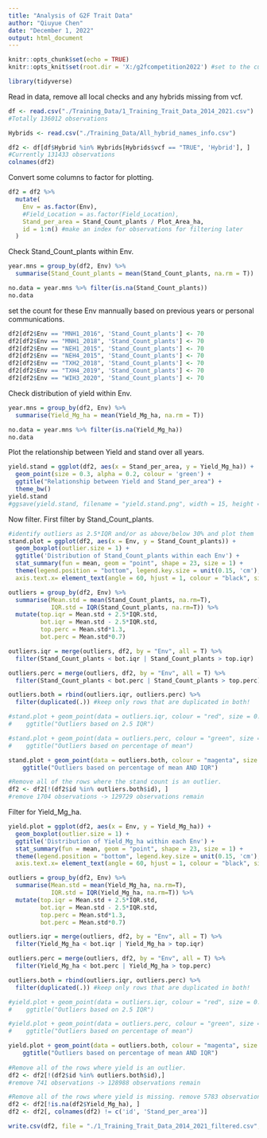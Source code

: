 ---
title: "Analysis of G2F Trait Data"
author: "Qiuyue Chen"
date: "December 1, 2022"
output: html_document
---

```{r setup, include=FALSE}
knitr::opts_chunk$set(echo = TRUE)
knitr::opts_knit$set(root.dir = 'X:/g2fcompetition2022') #set to the current working directory

```

```{r}
library(tidyverse)

```

Read in data, remove all local checks and any hybrids missing from vcf.
```{r}
df <- read.csv("./Training_Data/1_Training_Trait_Data_2014_2021.csv")
#Totally 136012 observations

Hybrids <- read.csv("./Training_Data/All_hybrid_names_info.csv")

df2 <- df[df$Hybrid %in% Hybrids[Hybrids$vcf == "TRUE", 'Hybrid'], ]
#Currently 131433 observations
colnames(df2)
```

Convert some columns to factor for plotting.
```{r}
df2 = df2 %>%
  mutate(
    Env = as.factor(Env),
    #Field_Location = as.factor(Field_Location),
    Stand_per_area = Stand_Count_plants / Plot_Area_ha,
    id = 1:n() #make an index for observations for filtering later
  )

```

Check Stand_Count_plants within Env.
```{r}
year.mns = group_by(df2, Env) %>%
  summarise(Stand_Count_plants = mean(Stand_Count_plants, na.rm = T))

no.data = year.mns %>% filter(is.na(Stand_Count_plants))  
no.data

```

set the count for these Env mannually based on previous years or personal communications.
```{r}
df2[df2$Env == "MNH1_2016", 'Stand_Count_plants'] <- 70
df2[df2$Env == "MNH1_2018", 'Stand_Count_plants'] <- 70
df2[df2$Env == "NEH1_2015", 'Stand_Count_plants'] <- 70
df2[df2$Env == "NEH4_2015", 'Stand_Count_plants'] <- 70
df2[df2$Env == "TXH2_2018", 'Stand_Count_plants'] <- 70
df2[df2$Env == "TXH4_2019", 'Stand_Count_plants'] <- 70
df2[df2$Env == "WIH3_2020", 'Stand_Count_plants'] <- 70
```


Check distribution of yield within Env.
```{r}
year.mns = group_by(df2, Env) %>%
  summarise(Yield_Mg_ha = mean(Yield_Mg_ha, na.rm = T)) 

no.data = year.mns %>% filter(is.na(Yield_Mg_ha))  
no.data

```

Plot the relationship between Yield and stand over all years.
```{r}
yield.stand = ggplot(df2, aes(x = Stand_per_area, y = Yield_Mg_ha)) +
  geom_point(size = 0.3, alpha = 0.2, colour = 'green') +
  ggtitle("Relationship between Yield and Stand_per_area") +
  theme_bw()
yield.stand
#ggsave(yield.stand, filename = "yield.stand.png", width = 15, height = 15, units = "cm")

```

Now filter. First filter by Stand_Count_plants.
```{r}
#identify outliers as 2.5*IQR and/or as above/below 30% and plot them
stand.plot = ggplot(df2, aes(x = Env, y = Stand_Count_plants)) +
  geom_boxplot(outlier.size = 1) +
  ggtitle('Distribution of Stand_Count_plants within each Env') + 
  stat_summary(fun = mean, geom = "point", shape = 23, size = 1) +
  theme(legend.position = "bottom", legend.key.size = unit(0.15, 'cm'), legend.text = element_text(size = 5), 
  axis.text.x= element_text(angle = 60, hjust = 1, colour = "black", size = 5)) 

outliers = group_by(df2, Env) %>% 
  summarise(Mean.std = mean(Stand_Count_plants, na.rm=T), 
            IQR.std = IQR(Stand_Count_plants, na.rm=T)) %>%
  mutate(top.iqr = Mean.std + 2.5*IQR.std,
         bot.iqr = Mean.std - 2.5*IQR.std, 
         top.perc = Mean.std*1.3,
         bot.perc = Mean.std*0.7)

outliers.iqr = merge(outliers, df2, by = "Env", all = T) %>%
  filter(Stand_Count_plants < bot.iqr | Stand_Count_plants > top.iqr)

outliers.perc = merge(outliers, df2, by = "Env", all = T) %>%
  filter(Stand_Count_plants < bot.perc | Stand_Count_plants > top.perc)

outliers.both = rbind(outliers.iqr, outliers.perc) %>% 
  filter(duplicated(.)) #keep only rows that are duplicated in both!

#stand.plot + geom_point(data = outliers.iqr, colour = "red", size = 0.5) +
#    ggtitle("Outliers based on 2.5 IQR")

#stand.plot + geom_point(data = outliers.perc, colour = "green", size = 0.5) +
#    ggtitle("Outliers based on percentage of mean")

stand.plot + geom_point(data = outliers.both, colour = "magenta", size = 0.5) +
    ggtitle("Outliers based on percentage of mean AND IQR")

#Remove all of the rows where the stand count is an outlier. 
df2 <- df2[!(df2$id %in% outliers.both$id), ]
#remove 1704 observations -> 129729 observations remain

```

Filter for Yield_Mg_ha.
```{r}
yield.plot = ggplot(df2, aes(x = Env, y = Yield_Mg_ha)) +
  geom_boxplot(outlier.size = 1) +
  ggtitle('Distribution of Yield_Mg_ha within each Env') + 
  stat_summary(fun = mean, geom = "point", shape = 23, size = 1) +
  theme(legend.position = "bottom", legend.key.size = unit(0.15, 'cm'), legend.text = element_text(size = 5), 
  axis.text.x= element_text(angle = 60, hjust = 1, colour = "black", size = 5)) 

outliers = group_by(df2, Env) %>% 
  summarise(Mean.std = mean(Yield_Mg_ha, na.rm=T), 
            IQR.std = IQR(Yield_Mg_ha, na.rm=T)) %>%
  mutate(top.iqr = Mean.std + 2.5*IQR.std,
         bot.iqr = Mean.std - 2.5*IQR.std, 
         top.perc = Mean.std*1.3,
         bot.perc = Mean.std*0.7)

outliers.iqr = merge(outliers, df2, by = "Env", all = T) %>%
  filter(Yield_Mg_ha < bot.iqr | Yield_Mg_ha > top.iqr)

outliers.perc = merge(outliers, df2, by = "Env", all = T) %>%
  filter(Yield_Mg_ha < bot.perc | Yield_Mg_ha > top.perc)

outliers.both = rbind(outliers.iqr, outliers.perc) %>% 
  filter(duplicated(.)) #keep only rows that are duplicated in both!

#yield.plot + geom_point(data = outliers.iqr, colour = "red", size = 0.5) +
#    ggtitle("Outliers based on 2.5 IQR")

#yield.plot + geom_point(data = outliers.perc, colour = "green", size = 0.5) +
#    ggtitle("Outliers based on percentage of mean")

yield.plot + geom_point(data = outliers.both, colour = "magenta", size = 0.5) +
    ggtitle("Outliers based on percentage of mean AND IQR")  
	
#Remove all of the rows where yield is an outlier.
df2 <- df2[!(df2$id %in% outliers.both$id),]
#remove 741 observations -> 128988 observations remain

```

```{r}
#Remove all of the rows where yield is missing. remove 5783 observations -> 123205 observations remain
df2 <- df2[!is.na(df2$Yield_Mg_ha), ]
df2 <- df2[, colnames(df2) != c('id', 'Stand_per_area')]

write.csv(df2, file = "./1_Training_Trait_Data_2014_2021_filtered.csv", row.names = FALSE, quote = FALSE)

```

